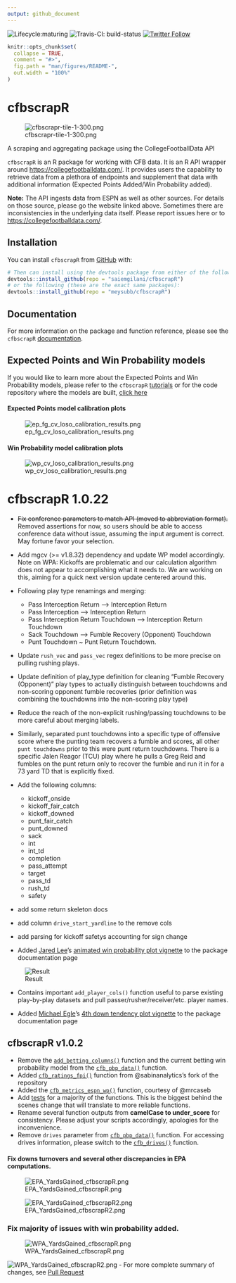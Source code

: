 ```yaml
---
output: github_document
---
```


<!-- README.md is generated from README.Rmd. Please edit that file -->

<!-- badges: start -->
  ![Lifecycle:maturing](https://img.shields.io/badge/lifecycle-maturing-blue.svg)
  ![Travis-CI: build-status](https://travis-ci.com/saiemgilani/cfbscrapR.svg?token=BxsozfUD3VCvCzzJpdFf&branch=master)
  [![Twitter Follow](https://img.shields.io/twitter/follow/cfbscrapR?style=social)](https://twitter.com/cfbscrapR)
  <!-- badges: end -->

```r
knitr::opts_chunk$set(
  collapse = TRUE,
  comment = "#>",
  fig.path = "man/figures/README-",
  out.width = "100%"
)
```

# cfbscrapR 
![cfbscrapr-tile-1-300.png](https://i.imgur.com/VnHlLhT.png)

A scraping and aggregating package using the CollegeFootballData API


`cfbscrapR` is an R package for working with CFB data. It is an R API wrapper around [https://collegefootballdata.com/](https://collegefootballdata.com/). It provides users the capability to retrieve data from a plethora of endpoints and supplement that data with additional information (Expected Points Added/Win Probability added). 

__Note:__ The API ingests data from ESPN as well as other sources. For details on those source, please go the website linked above. Sometimes there are inconsistencies in the underlying data itself. Please report issues here or to [https://collegefootballdata.com/](https://collegefootballdata.com/). 

## Installation
You can install `cfbscrapR` from [GitHub](https://github.com/saiemgilani/cfbscrapR) with:

``` r
# Then can install using the devtools package from either of the following:
devtools::install_github(repo = "saiemgilani/cfbscrapR")
# or the following (these are the exact same packages):
devtools::install_github(repo = "meysubb/cfbscrapR")
```
## Documentation
For more information on the package and function reference, please see the `cfbscrapR` [documentation](https://saiemgilani.github.io/cfbscrapR/).

## Expected Points and Win Probability models
If you would like to learn more about the Expected Points and Win Probability models, please refer to the `cfbscrapR` [tutorials](https://saiemgilani.github.io/cfbscrapR/articles/index.html) or for the code repository where the models are built, [click here](https://github.com/meysubb/cfbscrapR-MISC)

#### Expected Points model calibration plots
![ep_fg_cv_loso_calibration_results.png](https://i.imgur.com/bOE4VOU.png)
 
#### Win Probability model calibration plots
![wp_cv_loso_calibration_results.png](https://i.imgur.com/4YgfphC.png)

# cfbscrapR 1.0.22
- ~~Fix conference parameters to match API (moved to abbreviation format).~~ 
  Removed assertions for now, so users should be able to access conference data without issue, assuming the input argument is correct. May fortune favor your selection. 
- Add mgcv (>= v1.8.32) dependency and update WP model accordingly. Note on WPA: Kickoffs are problematic and our calculation algorithm does not appear to accomplishing what it needs to. We are working on this, aiming for a quick next version update centered around this. 

- Following play type renamings and merging:
  * Pass Interception Return --> Interception Return
  * Pass Interception --> Interception Return
  * Pass Interception Return Touchdown --> Interception Return Touchdown
  * Sack Touchdown --> Fumble Recovery (Opponent) Touchdown
  * Punt Touchdown ~ Punt Return Touchdown. 
  
- Update `rush_vec` and `pass_vec` regex definitions to be more precise on pulling rushing plays.

- Update definition of play_type definition for cleaning "Fumble Recovery (Opponent)" play types to actually distinguish between touchdowns and non-scoring opponent fumble recoveries (prior definition was combining the touchdowns into the non-scoring play type)

- Reduce the reach of the non-explicit rushing/passing touchdowns to be more careful about merging labels.

- Similarly, separated punt touchdowns into a specific type of offensive score where the punting team recovers a fumble and scores, all other `punt touchdowns` prior to this were punt return touchdowns. There is a specific Jalen Reagor (TCU) play where he pulls a Greg Reid and fumbles on the punt return only to recover the fumble and run it in for a 73 yard TD that is explicitly fixed.

- Add the following columns:
  - kickoff_onside
  - kickoff_fair_catch
  - kickoff_downed
  - punt_fair_catch
  - punt_downed
  - sack
  - int
  - int_td
  - completion
  - pass_attempt
  - target
  - pass_td
  - rush_td
  - safety

- add some return skeleton docs
- add column `drive_start_yardline` to the remove cols
- add parsing for kickoff safetys accounting for sign change

- Added [Jared Lee](https://twitter.com/JaredDLee)'s [animated win probability plot vignette](https://saiemgilani.github.io/cfbscrapR/articles/Animated_WP_Plotting.html) to the package documentation page

![Result](https://raw.githubusercontent.com/saiemgilani/cfbscrapR/master/man/figures/animated_wp.gif)

- Contains important `add_player_cols()` function useful to parse existing play-by-play datasets and pull passer/rusher/receiver/etc. player names. 
  
- Added [Michael Egle](https://twitter.com/deceptivespeed_)'s [4th down tendency plot vignette](https://saiemgilani.github.io/cfbscrapR/articles/fourth_down_plot_tutorial.html) to the package documentation page

## cfbscrapR v1.0.2

- Remove the [`add_betting_columns()`](https://saiemgilani.github.io/cfbscrapR/reference/add_betting_cols.html) function and the current betting win probability model from the [`cfb_pbp_data()`](https://saiemgilani.github.io/cfbscrapR/reference/cfb_pbp_data.html) function.
- Added [`cfb_ratings_fpi()`](https://saiemgilani.github.io/cfbscrapR/reference/cfb_ratings_fpi.html) function from @sabinanalytics's fork of the repository
- Added the [`cfb_metrics_espn_wp()`](https://saiemgilani.github.io/cfbscrapR/reference/cfb_metrics_espn_wp.html) function, courtesy of @mrcaseb
- Add [tests](https://github.com/saiemgilani/cfbscrapR/tree/master/tests/testthat) for a majority of the functions. This is the biggest behind the scenes change that will translate to more reliable functions. 
- Rename several function outputs from **camelCase to under_score** for consistency. Please adjust your scripts accordingly, apologies for the inconvenience.
- Remove `drives` parameter from [`cfb_pbp_data()`](https://saiemgilani.github.io/cfbscrapR/reference/cfb_pbp_data.html) function. For accessing drives information, please switch to the [`cfb_drives()`](https://saiemgilani.github.io/cfbscrapR/reference/cfb_drives.html) function. 


#### Fix downs turnovers and several other discrepancies in EPA computations.

![EPA_YardsGained_cfbscrapR.png](https://i.imgur.com/Bw6VO90.png)

![EPA_YardsGained_cfbscrapR2.png](https://i.imgur.com/VYX12pZ.png)

### Fix majority of issues with win probability added.

![WPA_YardsGained_cfbscrapR.png](https://i.imgur.com/OFHTh9Y.jpg)

![WPA_YardsGained_cfbscrapR2.png](https://i.imgur.com/84zh9VY.jpg)
  - For more complete summary of changes, see [Pull Request](https://github.com/saiemgilani/cfbscrapR/pull/5#issue-478275691)
